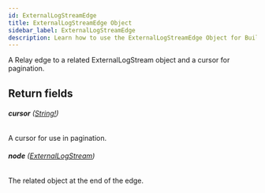 ```yaml
---
id: ExternalLogStreamEdge
title: ExternalLogStreamEdge Object
sidebar_label: ExternalLogStreamEdge
description: Learn how to use the ExternalLogStreamEdge Object for Builder's API.
---
```


A Relay edge to a related ExternalLogStream object and a cursor for pagination.

## Return fields

###### <b>cursor</b> ([String!](/self-managed/composer/builder/api/schema/scalar/String.mdx))

A cursor for use in pagination.

###### <b>node</b> ([ExternalLogStream](/self-managed/composer/builder/api/schema/object/ExternalLogStream.mdx))

The related object at the end of the edge.
